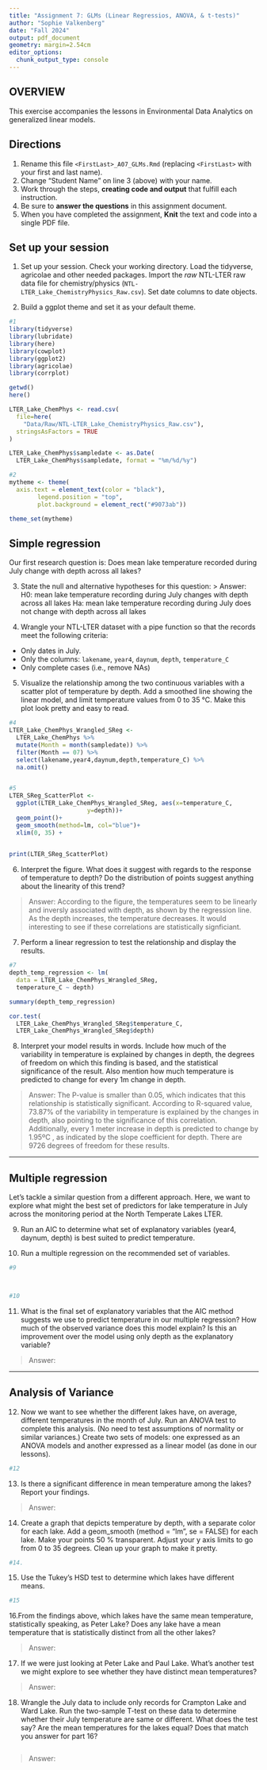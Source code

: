 ```yaml
---
title: "Assignment 7: GLMs (Linear Regressios, ANOVA, & t-tests)"
author: "Sophie Valkenberg"
date: "Fall 2024"
output: pdf_document
geometry: margin=2.54cm
editor_options: 
  chunk_output_type: console
---
```


## OVERVIEW

This exercise accompanies the lessons in Environmental Data Analytics on generalized linear models. 

## Directions
1. Rename this file `<FirstLast>_A07_GLMs.Rmd` (replacing `<FirstLast>` with your first and last name).
2. Change "Student Name" on line 3 (above) with your name.
3. Work through the steps, **creating code and output** that fulfill each instruction.
4. Be sure to **answer the questions** in this assignment document.
5. When you have completed the assignment, **Knit** the text and code into a single PDF file.


## Set up your session 
1. Set up your session. Check your working directory. Load the tidyverse, agricolae and other needed packages. Import the *raw* NTL-LTER raw data file for chemistry/physics (`NTL-LTER_Lake_ChemistryPhysics_Raw.csv`). Set date columns to date objects.

2. Build a ggplot theme and set it as your default theme.

```r
#1
library(tidyverse)
library(lubridate)
library(here)
library(cowplot)
library(ggplot2)
library(agricolae)
library(corrplot)

getwd()
here()

LTER_Lake_ChemPhys <- read.csv(
  file=here(
    "Data/Raw/NTL-LTER_Lake_ChemistryPhysics_Raw.csv"), 
  stringsAsFactors = TRUE
)

LTER_Lake_ChemPhys$sampledate <- as.Date(
  LTER_Lake_ChemPhys$sampledate, format = "%m/%d/%y")

#2
mytheme <- theme(
  axis.text = element_text(color = "black"), 
        legend.position = "top",
        plot.background = element_rect("#9073ab"))

theme_set(mytheme)

```

## Simple regression
Our first research question is: Does mean lake temperature recorded during July change with depth across all lakes?

3. State the null and alternative hypotheses for this question:
> Answer: 
H0: mean lake temperature recording during July changes with depth across all lakes
Ha: mean lake temperature recording during July does not change with depth across all lakes


4.  Wrangle your NTL-LTER dataset with a pipe function so that the records meet the following criteria: 
 * Only dates in July. 
 * Only the columns: `lakename`, `year4`, `daynum`, `depth`, `temperature_C`
 * Only complete cases (i.e., remove NAs)

5. Visualize the relationship among the two continuous variables with a scatter plot of temperature by depth. Add a smoothed line showing the linear model, and limit temperature values from 0 to 35 °C. Make this plot look pretty and easy to read.

```r
#4
LTER_Lake_ChemPhys_Wrangled_SReg <- 
  LTER_Lake_ChemPhys %>% 
  mutate(Month = month(sampledate)) %>%
  filter(Month == 07) %>% 
  select(lakename,year4,daynum,depth,temperature_C) %>% 
  na.omit()


#5
LTER_SReg_ScatterPlot <-
  ggplot(LTER_Lake_ChemPhys_Wrangled_SReg, aes(x=temperature_C,
                      y=depth))+
  geom_point()+
  geom_smooth(method=lm, col="blue")+
  xlim(0, 35) +
  

print(LTER_SReg_ScatterPlot)

```


6. Interpret the figure. What does it suggest with regards to the response of temperature to depth? Do the distribution of points suggest anything about the linearity of this trend?

> Answer: 
According to the figure, the temperatures seem to be linearly and inversly associated with depth, as shown by the regression line. As the depth increases, the temperature decreases. It would interesting to see if these correlations are statistically signficiant.

7. Perform a linear regression to test the relationship and display the results.

```r
#7
depth_temp_regression <- lm(
  data = LTER_Lake_ChemPhys_Wrangled_SReg,
  temperature_C ~ depth)

summary(depth_temp_regression)

cor.test(
  LTER_Lake_ChemPhys_Wrangled_SReg$temperature_C,
  LTER_Lake_ChemPhys_Wrangled_SReg$depth)

```


8. Interpret your model results in words. Include how much of the variability in temperature is explained by changes in depth, the degrees of freedom on which this finding is based, and the statistical significance of the result. Also mention how much temperature is predicted to change for every 1m change in depth. 

> Answer:
The P-value is smaller than 0.05, which indicates that this relationship is statistically significant. According to R-squared value, 73.87% of the variability in temperature is explained by the changes in depth, also pointing to the significance of this correlation. Additionally, every 1 meter increase in depth is predicted to change by 1.95ºC , as indicated by the slope coefficient for depth. There are 9726 degrees of freedom for these results. 

---

## Multiple regression
Let's tackle a similar question from a different approach. Here, we want to explore what might the best set of predictors for lake temperature in July across the monitoring period at the North Temperate Lakes LTER. 


9. Run an AIC to determine what set of explanatory variables (year4, daynum, depth) is best suited to predict temperature.

10. Run a multiple regression on the recommended set of variables. 

```r
#9



#10


```

11. What is the final set of explanatory variables that the AIC method suggests we use to predict temperature in our multiple regression? How much of the observed variance does this model explain? Is this an improvement over the model using only depth as the explanatory variable?

> Answer: 



---
## Analysis of Variance

12. Now we want to see whether the different lakes have, on average, different temperatures in the month of July. Run an ANOVA test to complete this analysis. (No need to test assumptions of normality or similar variances.) Create two sets of models: one expressed as an ANOVA models and another expressed as a linear model (as done in our lessons).

```r
#12


```

13. Is there a significant difference in mean temperature among the lakes? Report your findings. 

> Answer: 



14. Create a graph that depicts temperature by depth, with a separate color for each lake. Add a geom_smooth (method = "lm", se = FALSE) for each lake. Make your points 50 % transparent. Adjust your y axis limits to go from 0 to 35 degrees. Clean up your graph to make it pretty. 

```r
#14.


```

15. Use the Tukey's HSD test to determine which lakes have different means.

```r
#15


```

16.From the findings above, which lakes have the same mean temperature, statistically speaking, as Peter Lake? Does any lake have a mean temperature that is statistically distinct from all the other lakes?

>Answer:

 

17. If we were just looking at Peter Lake and Paul Lake. What's another test we might explore to see whether they have distinct mean temperatures? 

>Answer: 



18. Wrangle the July data to include only records for Crampton Lake and Ward Lake. Run the two-sample T-test on these data to determine whether their July temperature are same or different. What does the test say? Are the mean temperatures for the lakes equal? Does that match you answer for part 16?

```r

```

>Answer: 
